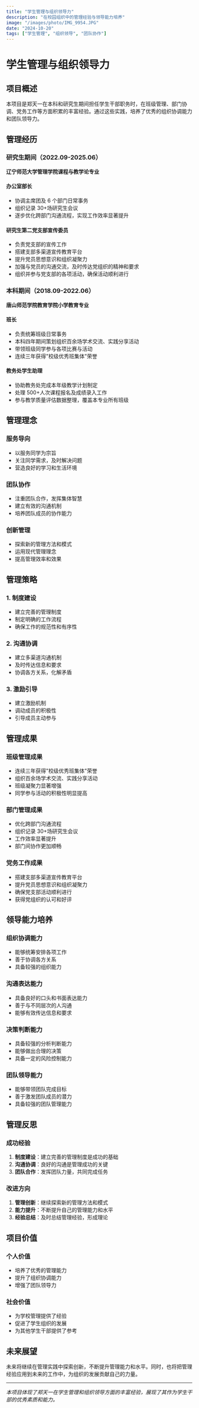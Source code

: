 ```yaml
---
title: "学生管理与组织领导力"
description: "在校园组织中的管理经验与领导能力培养"
image: "/images/photo/IMG_9954.JPG"
date: "2024-10-20"
tags: ["学生管理", "组织领导", "团队协作"]
---
```


# 学生管理与组织领导力

## 项目概述

本项目是郑天一在本科和研究生期间担任学生干部职务时，在班级管理、部门协调、党务工作等方面积累的丰富经验。通过这些实践，培养了优秀的组织协调能力和团队领导力。

## 管理经历

### 研究生期间（2022.09-2025.06）

**辽宁师范大学管理学院课程与教学论专业**

#### 办公室部长

-   协调主席团及 6 个部门日常事务
-   组织记录 30+场研究生会议
-   逐步优化跨部门沟通流程，实现工作效率显著提升

#### 研究生第二党支部宣传委员

-   负责党支部的宣传工作
-   搭建支部多渠道宣传教育平台
-   提升党员思想意识和组织凝聚力
-   加强与党员的沟通交流，及时传达党组织的精神和要求
-   组织并参与党支部的各项活动，确保活动顺利进行

### 本科期间（2018.09-2022.06）

**唐山师范学院教育学院小学教育专业**

#### 班长

-   负责统筹班级日常事务
-   本科四年期间策划组织百余场学术交流、实践分享活动
-   带领班级同学参与各项比赛与活动
-   连续三年获得"校级优秀班集体"荣誉

#### 教务处学生助理

-   协助教务处完成本年级教学计划制定
-   处理 500+人次课程报名及成绩录入工作
-   参与教学质量评估数据整理，覆盖本专业所有班级

## 管理理念

### 服务导向

-   以服务同学为宗旨
-   关注同学需求，及时解决问题
-   营造良好的学习和生活环境

### 团队协作

-   注重团队合作，发挥集体智慧
-   建立有效的沟通机制
-   培养团队成员的协作能力

### 创新管理

-   探索新的管理方法和模式
-   运用现代管理理念
-   提高管理效率和效果

## 管理策略

### 1. 制度建设

-   建立完善的管理制度
-   制定明确的工作流程
-   确保工作的规范性和有序性

### 2. 沟通协调

-   建立多渠道沟通机制
-   及时传达信息和要求
-   协调各方关系，化解矛盾

### 3. 激励引导

-   建立激励机制
-   调动成员的积极性
-   引导成员主动参与

## 管理成果

### 班级管理成果

-   连续三年获得"校级优秀班集体"荣誉
-   组织百余场学术交流、实践分享活动
-   班级凝聚力显著增强
-   同学参与活动的积极性明显提高

### 部门管理成果

-   优化跨部门沟通流程
-   组织记录 30+场研究生会议
-   工作效率显著提升
-   部门间协作更加顺畅

### 党务工作成果

-   搭建支部多渠道宣传教育平台
-   提升党员思想意识和组织凝聚力
-   确保党支部活动顺利进行
-   获得党组织的认可和好评

## 领导能力培养

### 组织协调能力

-   能够统筹安排各项工作
-   善于协调各方关系
-   具备较强的组织能力

### 沟通表达能力

-   具备良好的口头和书面表达能力
-   善于与不同层次的人沟通
-   能够有效传达信息和要求

### 决策判断能力

-   具备较强的分析判断能力
-   能够做出合理的决策
-   具备一定的风险控制能力

### 团队领导能力

-   能够带领团队完成目标
-   善于激发团队成员的潜力
-   具备较强的团队管理能力

## 管理反思

### 成功经验

1. **制度建设**：建立完善的管理制度是成功的基础
2. **沟通协调**：良好的沟通是管理成功的关键
3. **团队合作**：发挥团队力量，共同完成任务

### 改进方向

1. **管理创新**：继续探索新的管理方法和模式
2. **能力提升**：不断提升自己的管理能力和水平
3. **经验总结**：及时总结管理经验，形成理论

## 项目价值

### 个人价值

-   培养了优秀的管理能力
-   提升了组织协调能力
-   增强了团队领导力

### 社会价值

-   为学校管理提供了经验
-   促进了学生组织的发展
-   为其他学生干部提供了参考

## 未来展望

未来将继续在管理实践中探索创新，不断提升管理能力和水平。同时，也将把管理经验应用到未来的工作中，为组织的发展贡献自己的力量。

---

_本项目体现了郑天一在学生管理和组织领导方面的丰富经验，展现了其作为学生干部的优秀素质和能力。_
